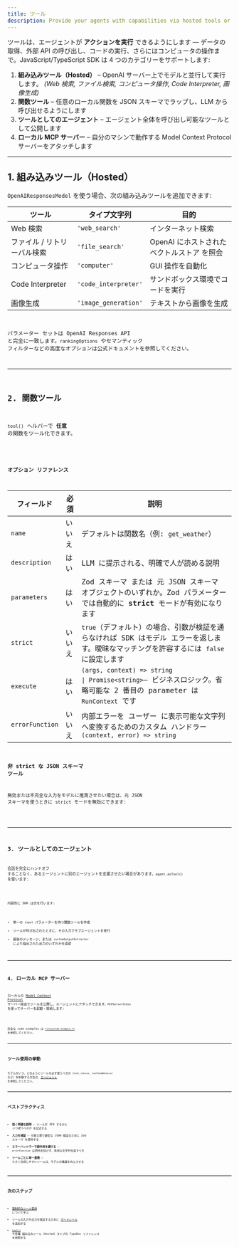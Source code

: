 ```yaml
---
title: ツール
description: Provide your agents with capabilities via hosted tools or custom function tools
---
```



ツールは、エージェントが **アクションを実行** できるようにします — データの取得、外部 API の呼び出し、コードの実行、さらにはコンピュータの操作まで。JavaScript/TypeScript SDK は 4 つのカテゴリーをサポートします:

1. **組み込みツール（Hosted）** – OpenAI サーバー上でモデルと並行して実行します。 _(Web 検索, ファイル検索, コンピュータ操作, Code Interpreter, 画像生成)_
2. **関数ツール** – 任意のローカル関数を JSON スキーマでラップし、LLM から呼び出せるようにします
3. **ツールとしてのエージェント** – エージェント全体を呼び出し可能なツールとして公開します
4. **ローカル MCP サーバー** – 自分のマシンで動作する Model Context Protocol サーバーをアタッチします

---

## 1. 組み込みツール（Hosted）

`OpenAIResponsesModel` を使う場合、次の組み込みツールを追加できます:

| ツール                      | タイプ文字列         | 目的                                        |
| --------------------------- | -------------------- | ------------------------------------------- |
| Web 検索                    | `'web_search'`       | インターネット検索                          |
| ファイル / リトリーバル検索 | `'file_search'`      | OpenAI にホストされた ベクトルストア を照会 |
| コンピュータ操作            | `'computer'`         | GUI 操作を自動化                            |
| Code Interpreter            | `'code_interpreter'` | サンドボックス環境でコードを実行            |
| 画像生成                    | `'image_generation'` | テキストから画像を生成                      |

<Code
  lang="typescript"
  code={toolsHostedToolsExample}
  title="組み込みツール（Hosted）"
/>

パラメーター セットは OpenAI Responses API と完全に一致します。`rankingOptions` やセマンティック フィルターなどの高度なオプションは公式ドキュメントを参照してください。

---

## 2. 関数ツール

`tool()` ヘルパーで **任意** の関数をツール化できます。

<Code
  lang="typescript"
  code={toolsFunctionExample}
  title="Zod パラメーターを使った関数ツール"
/>

### オプション リファレンス

| フィールド      | 必須   | 説明                                                                                                                                                                                                               |
| --------------- | ------ | ------------------------------------------------------------------------------------------------------------------------------------------------------------------------------------------------------------------ |
| `name`          | いいえ | デフォルトは関数名（例: `get_weather`）                                                                                                                                                                            |
| `description`   | はい   | LLM に提示される、明確で人が読める説明                                                                                                                                                                             |
| `parameters`    | はい   | Zod スキーマ または 元 JSON スキーマ オブジェクトのいずれか。Zod パラメーターでは自動的に **strict** モードが有効になります                                                                                        |
| `strict`        | いいえ | `true`（デフォルト）の場合、引数が検証を通らなければ SDK はモデル エラーを返します。曖昧なマッチングを許容するには `false` に設定します                                                                            |
| `execute`       | はい   | `(args, context) => string                                                                                               \| Promise<string>`– ビジネスロジック。省略可能な 2 番目の parameter は `RunContext` です |
| `errorFunction` | いいえ | 内部エラーを ユーザー に表示可能な文字列へ変換するためのカスタム ハンドラー `(context, error) => string`                                                                                                           |

### 非 strict な JSON スキーマ ツール

無効または不完全な入力をモデルに推測させたい場合は、元 JSON スキーマを使うときに strict モードを無効にできます:

<Code
  lang="typescript"
  code={nonStrictSchemaTools}
  title="非 strict な JSON スキーマ ツール"
/>

---

## 3. ツールとしてのエージェント

会話を完全にハンドオフ することなく、あるエージェントに別のエージェントを支援させたい場合があります。`agent.asTool()` を使います:

<Code
  lang="typescript"
  code={agentsAsToolsExample}
  title="ツールとしてのエージェント"
/>

内部的に SDK は次を行います:

- 単一の `input` パラメーターを持つ関数ツールを作成
- ツールが呼び出されたときに、その入力でサブエージェントを実行
- 最後のメッセージ、または `customOutputExtractor` により抽出された出力のいずれかを返却

---

## 4. ローカル MCP サーバー

ローカルの [Model Context Protocol](https://modelcontextprotocol.io/) サーバー経由でツールを公開し、エージェントにアタッチできます。`MCPServerStdio` を使ってサーバーを起動・接続します:

<Code lang="typescript" code={mcpLocalServer} title="ローカル MCP サーバー" />

完全な code examples は [`filesystem-example.ts`](https://github.com/openai/openai-agents-js/tree/main/examples/mcp/filesystem-example.ts) を参照してください。

---

## ツール使用の挙動

モデルがいつ、どのようにツールを必ず使うべきか（`tool_choice`、`toolUseBehavior` など）を制御する方法は、[エージェント](/openai-agents-js/ja/guides/agents#forcing-tool-use) を参照してください。

---

## ベストプラクティス

- **短く明確な説明** — ツールが _何を_ するかと _いつ使うべきか_ を記述する
- **入力を検証** — 可能な限り厳密な JSON 検証のために Zod スキーマ を使用する
- **エラーハンドラーで副作用を避ける** — `errorFunction` は例外を投げず、有用な文字列を返すべき
- **ツールごとに単一責務** — 小さく合成しやすいツールは、モデルの推論を向上させる

---

## 次のステップ

- [強制的なツール使用](/openai-agents-js/ja/guides/agents#forcing-tool-use) について学ぶ
- ツールの入力や出力を検証するために [ガードレール](/openai-agents-js/ja/guides/guardrails) を追加する
- [`tool()`](/openai-agents-js/openai/agents/functions/tool) や各種 組み込みツール（Hosted）タイプの TypeDoc リファレンス を参照する
